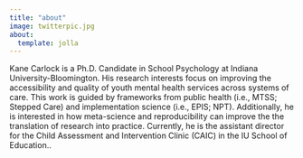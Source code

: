 ```yaml
---
title: "about"
image: twitterpic.jpg
about: 
  template: jolla
---
```


Kane Carlock is a Ph.D. Candidate in School Psychology at Indiana University-Bloomington. His research interests focus on improving the accessibility and quality of youth mental health services across systems of care. This work is guided by frameworks from public health (i.e., MTSS; Stepped Care) and implementation science (i.e., EPIS; NPT). Additionally, he is interested in how meta-science and reproducibility can improve the the translation of research into practice. Currently, he is the assistant director for the Child Assessment and Intervention Clinic (CAIC) in the IU School of Education..
